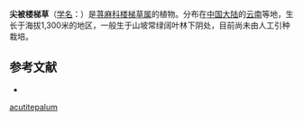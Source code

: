 {{Speciesbox
| name = 尖被楼梯草
| status = 
| status_system = 
| image =
| genus = Elatostema
| species = acutitepalum
| authority = W. T. Wang
}}

'''尖被楼梯草'''（[[学名|学名]]：{{lang|la|''Elatostema acutitepalum''}}）是[[荨麻科|荨麻科]][[楼梯草属|楼梯草属]]的植物。分布在[[中国大陆|中国大陆]]的[[云南|云南]]等地，生长于海拔1,300米的地区，一般生于山坡常绿阔叶林下阴处，目前尚未由人工引种栽培。

== 参考文献 ==
<div class="references-small">
* {{cite web| url =http://www.bioinfo.cn/db05/KmzwSpecies.php?action=view&id=23236| title =尖被楼梯草| work =《中国高等植物数据库全库》| publisher =中国科学院微生物研究所| author =昆明植物研究所| accessdate =2009-02-25| deadurl =yes| archiveurl =https://web.archive.org/web/20160305003913/http://www.bioinfo.cn/db05/KmzwSpecies.php?action=view&id=23236| archivedate =2016-03-05}}
</div>
{{Taxonbar|from=Q11038871}}

{{DEFAULTSORT:Elatostema acutitepalum}}
[[Category:楼梯草属|acutitepalum]]


{{Urticaceae-stub}}